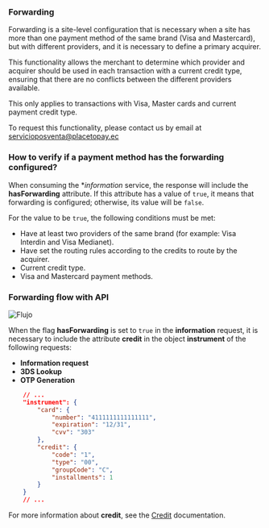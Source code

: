 ### Forwarding

Forwarding is a site-level configuration that is necessary when a site has more than one payment method of the same brand (Visa and Mastercard), but with different providers, and it is necessary to define a primary acquirer.

This functionality allows the merchant to determine which provider and acquirer should be used in each transaction with a current credit type, ensuring that there are no conflicts between the different providers available.

This only applies to transactions with Visa, Master cards and current payment credit type.

To request this functionality, please contact us by email at servicioposventa@placetopay.ec

### How to verify if a payment method has the forwarding configured?

When consuming the **information* service, the response will include the **hasForwarding** attribute. If this attribute has a value of `true`, it means that forwarding is configured; otherwise, its value will be `false`.

For the value to be `true`, the following conditions must be met:

- Have at least two providers of the same brand (for example: Visa Interdin and Visa Medianet).
- Have set the routing rules according to the credits to route by the acquirer.
- Current credit type.
- Visa and Mastercard payment methods.

### Forwarding flow with API     
![Flujo](/ForwardingFlow_en.webp)

When the flag **hasForwarding** is set to `true` in the **information** request, it is necessary to include the attribute **credit** in the object **instrument** of the following requests:
- **Information request**
- **3DS Lookup**
- **OTP Generation**
```json
    // ...
    "instrument": {
        "card": {
            "number": "4111111111111111",
            "expiration": "12/31",
            "cvv": "303"
        },
        "credit": {
            "code": "1",
            "type": "00",
            "groupCode": "C",
            "installments": 1
        }
    }
    // ...
```


For more information about **credit**, see the [Credit](/en/gateway/additional-data#additional-data-credit) documentation.